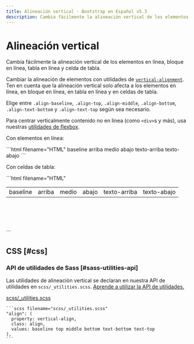 ```yaml
---
title: Alineación vertical · Bootstrap en Español v5.3
description: Cambia fácilmente la alineación vertical de los elementos en línea, bloque en línea, tabla en línea y celda de tabla.
---
```


# Alineación vertical

Cambia fácilmente la alineación vertical de los elementos en línea, bloque en línea, tabla en línea y celda de tabla.

Cambiar la alineación de elementos con utilidades de [`vertical-alignment`](https://developer.mozilla.org/en-US/docs/Web/CSS/vertical-align). Ten en cuenta que la alineación vertical solo afecta a los elementos en línea, en bloque en línea, en tabla en línea y en celdas de tabla.

Elige entre `.align-baseline`, `.align-top`, `.align-middle`, `.align-bottom`, `.align-text-bottom` y `.align-text-top` según sea necesario.

Para centrar verticalmente contenido no en línea (como `<div>`s y más), usa nuestras [utilidades de flexbox](/docs/5.3/utilities/flex/#align-items).

Con elementos en línea:

<DemoIframe path="/demos/bootstrap/5.3/utilities/vertical-align/index-1.html">
    ```html filename="HTML"
    <span class="align-baseline">baseline</span>
    <span class="align-top">arriba</span>
    <span class="align-middle">medio</span>
    <span class="align-bottom">abajo</span>
    <span class="align-text-top">texto-arriba</span>
    <span class="align-text-bottom">texto-abajo</span>
    ```
</DemoIframe>

Con celdas de tabla:

<DemoIframe path="/demos/bootstrap/5.3/utilities/vertical-align/index-2.html">
    ```html filename="HTML"
    <table style="height: 100px;">
        <tbody>
            <tr>
                <td class="align-baseline">baseline</td>
                <td class="align-top">arriba</td>
                <td class="align-middle">medio</td>
                <td class="align-bottom">abajo</td>
                <td class="align-text-top">texto-arriba</td>
                <td class="align-text-bottom">texto-abajo</td>
            </tr>
        </tbody>
    </table>
    ```
</DemoIframe>

CSS [#css]
-----------

### API de utilidades de Sass [#sass-utilities-api]

Las utilidades de alineación vertical se declaran en nuestra API de utilidades en `scss/_utilities.scss`. [Aprende a utilizar la API de utilidades.](/docs/5.3/utilities/api/#using-the-api)

[scss/_utilities.scss](https://github.com/twbs/bootstrap/blob/v5.3.2/scss/_utilities.scss)

    ```scss filename="scss/_utilities.scss"
    "align": (
      property: vertical-align,
      class: align,
      values: baseline top middle bottom text-bottom text-top
    ),
    ```